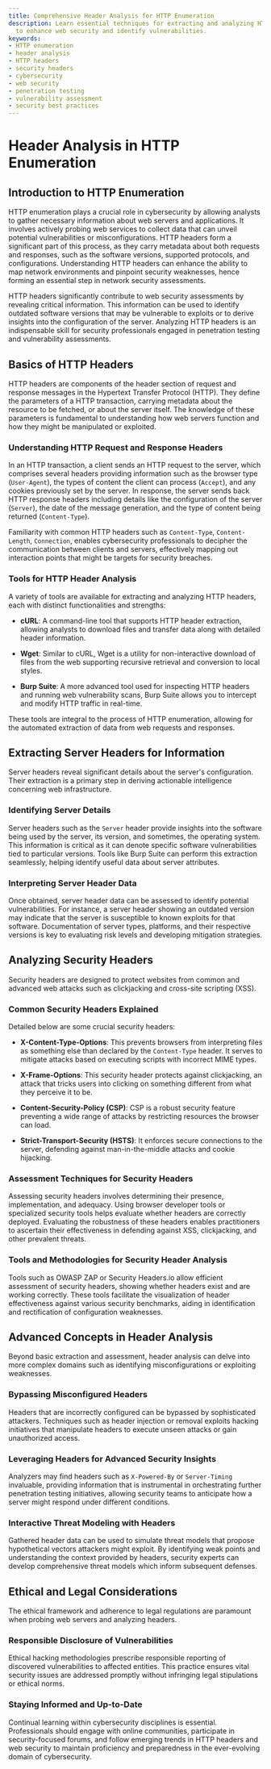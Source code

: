 ```yaml
---
title: Comprehensive Header Analysis for HTTP Enumeration
description: Learn essential techniques for extracting and analyzing HTTP headers
  to enhance web security and identify vulnerabilities.
keywords:
- HTTP enumeration
- header analysis
- HTTP headers
- security headers
- cybersecurity
- web security
- penetration testing
- vulnerability assessment
- security best practices
---
```


# Header Analysis in HTTP Enumeration

## Introduction to HTTP Enumeration

HTTP enumeration plays a crucial role in cybersecurity by allowing analysts to gather necessary information about web servers and applications. It involves actively probing web services to collect data that can unveil potential vulnerabilities or misconfigurations. HTTP headers form a significant part of this process, as they carry metadata about both requests and responses, such as the software versions, supported protocols, and configurations. Understanding HTTP headers can enhance the ability to map network environments and pinpoint security weaknesses, hence forming an essential step in network security assessments. 

HTTP headers significantly contribute to web security assessments by revealing critical information. This information can be used to identify outdated software versions that may be vulnerable to exploits or to derive insights into the configuration of the server. Analyzing HTTP headers is an indispensable skill for security professionals engaged in penetration testing and vulnerability assessments.

## Basics of HTTP Headers

HTTP headers are components of the header section of request and response messages in the Hypertext Transfer Protocol (HTTP). They define the parameters of a HTTP transaction, carrying metadata about the resource to be fetched, or about the server itself. The knowledge of these parameters is fundamental to understanding how web servers function and how they might be manipulated or exploited.

### Understanding HTTP Request and Response Headers

In an HTTP transaction, a client sends an HTTP request to the server, which comprises several headers providing information such as the browser type (`User-Agent`), the types of content the client can process (`Accept`), and any cookies previously set by the server. In response, the server sends back HTTP response headers including details like the configuration of the server (`Server`), the date of the message generation, and the type of content being returned (`Content-Type`). 

Familiarity with common HTTP headers such as `Content-Type`, `Content-Length`, `Connection`, enables cybersecurity professionals to decipher the communication between clients and servers, effectively mapping out interaction points that might be targets for security breaches.

### Tools for HTTP Header Analysis

A variety of tools are available for extracting and analyzing HTTP headers, each with distinct functionalities and strengths:

- **cURL**: A command-line tool that supports HTTP header extraction, allowing analysts to download files and transfer data along with detailed header information.
  
- **Wget**: Similar to cURL, Wget is a utility for non-interactive download of files from the web supporting recursive retrieval and conversion to local styles.
  
- **Burp Suite**: A more advanced tool used for inspecting HTTP headers and running web vulnerability scans, Burp Suite allows you to intercept and modify HTTP traffic in real-time.

These tools are integral to the process of HTTP enumeration, allowing for the automated extraction of data from web requests and responses.

## Extracting Server Headers for Information

Server headers reveal significant details about the server's configuration. Their extraction is a primary step in deriving actionable intelligence concerning web infrastructure.

### Identifying Server Details

Server headers such as the `Server` header provide insights into the software being used by the server, its version, and sometimes, the operating system. This information is critical as it can denote specific software vulnerabilities tied to particular versions. Tools like Burp Suite can perform this extraction seamlessly, helping identify useful data about server attributes.

### Interpreting Server Header Data

Once obtained, server header data can be assessed to identify potential vulnerabilities. For instance, a server header showing an outdated version may indicate that the server is susceptible to known exploits for that software. Documentation of server types, platforms, and their respective versions is key to evaluating risk levels and developing mitigation strategies. 

## Analyzing Security Headers

Security headers are designed to protect websites from common and advanced web attacks such as clickjacking and cross-site scripting (XSS).

### Common Security Headers Explained

Detailed below are some crucial security headers:

- **X-Content-Type-Options**: This prevents browsers from interpreting files as something else than declared by the `Content-Type` header. It serves to mitigate attacks based on executing scripts with incorrect MIME types.

- **X-Frame-Options**: This security header protects against clickjacking, an attack that tricks users into clicking on something different from what they perceive it to be.

- **Content-Security-Policy (CSP)**: CSP is a robust security feature preventing a wide range of attacks by restricting resources the browser can load.

- **Strict-Transport-Security (HSTS)**: It enforces secure connections to the server, defending against man-in-the-middle attacks and cookie hijacking.

### Assessment Techniques for Security Headers

Assessing security headers involves determining their presence, implementation, and adequacy. Using browser developer tools or specialized security tools helps evaluate whether headers are correctly deployed. Evaluating the robustness of these headers enables practitioners to ascertain their effectiveness in defending against XSS, clickjacking, and other prevalent threats.

### Tools and Methodologies for Security Header Analysis

Tools such as OWASP ZAP or Security Headers.io allow efficient assessment of security headers, showing whether headers exist and are working correctly. These tools facilitate the visualization of header effectiveness against various security benchmarks, aiding in identification and rectification of configuration weaknesses.

## Advanced Concepts in Header Analysis

Beyond basic extraction and assessment, header analysis can delve into more complex domains such as identifying misconfigurations or exploiting weaknesses.

### Bypassing Misconfigured Headers

Headers that are incorrectly configured can be bypassed by sophisticated attackers. Techniques such as header injection or removal exploits hacking initiatives that manipulate headers to execute unseen attacks or gain unauthorized access.

### Leveraging Headers for Advanced Security Insights

Analyzers may find headers such as `X-Powered-By` or `Server-Timing` invaluable, providing information that is instrumental in orchestrating further penetration testing initiatives, allowing security teams to anticipate how a server might respond under different conditions.

### Interactive Threat Modeling with Headers

Gathered header data can be used to simulate threat models that propose hypothetical vectors attackers might exploit. By identifying weak points and understanding the context provided by headers, security experts can develop comprehensive threat models which inform subsequent defenses.

## Ethical and Legal Considerations

The ethical framework and adherence to legal regulations are paramount when probing web servers and analyzing headers.

### Responsible Disclosure of Vulnerabilities

Ethical hacking methodologies prescribe responsible reporting of discovered vulnerabilities to affected entities. This practice ensures vital security issues are addressed promptly without infringing legal stipulations or ethical norms.

### Staying Informed and Up-to-Date

Continual learning within cybersecurity disciplines is essential. Professionals should engage with online communities, participate in security-focused forums, and follow emerging trends in HTTP headers and web security to maintain proficiency and preparedness in the ever-evolving domain of cybersecurity.